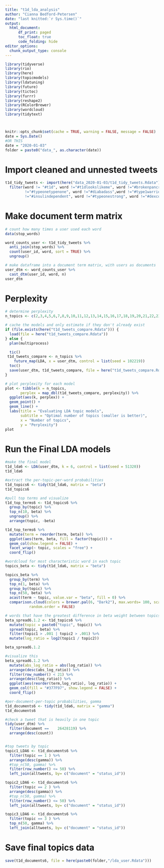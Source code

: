 ```yaml
---
title: "t1d_lda_analysis"
author: "Cianna Bedford-Petersen"
date: "last knitted:`r Sys.time()`"
output: 
  html_document:
      df_print: paged
      toc_float: true 
      code_folding: hide
editor_options: 
  chunk_output_type: console
---
```


```r

library(tidyverse)
library(rio)
library(here)
library(topicmodels)
library(ldatuning)
library(future)
library(tictoc)
library(furrr)
library(reshape2)
library(RColorBrewer)
library(wordcloud)
library(tidytext)



knitr::opts_chunk$set(cache = TRUE, warning = FALSE, message = FALSE)
date = Sys.Date()
#OR THIS
date = "2020-01-03"
folder = paste0("data_", as.character(date))
```

# Import cleaned and unnested tweets 

```r

t1d_tidy_tweets <- import(here("data_2020-01-03/t1d_tidy_tweets.Rdata")) %>% 
  filter(word != "#t1d", word !="#t1dlookslikeme", word !="#brokenpancreas", word !="#type1kid", word 
         !="#typeonetypenone", word !="#diabadass",word !="#type1warrior", word !="#beyondtype1", word 
         !="#insulindependent", word !="#typeonestrong", word !="#dexcom",word !="#gbdoc")

```

# Make document term matrix
```r

# count how many times a user used each word
data(stop_words)

word_counts_user <- t1d_tidy_tweets %>%
  anti_join(stop_words) %>%
  count(user_id, word, sort = TRUE) %>%
  ungroup()

# make dataframe into a document term matrix, with users as documents
user_dtm <- word_counts_user %>%
  cast_dtm(user_id, word, n)
user_dtm
```

# Perplexity
```r
# determine perplexity 
n_topics <- c(2,3,4,5,6,7,8,9,10,11,12,13,14,15,16,17,18,19,20,21,22,23,24,25,26,27,28,29,30)

# cache the models and only estimate if they don't already exist
if (file.exists(here("t1d_tweets_compare.Rdata"))) {
  load(file = here("t1d_tweets_compare.Rdata"))
} else {
  plan(multiprocess)

  tic()
 t1d_tweets_compare <- n_topics %>%
    future_map(LDA, x = user_dtm, control = list(seed = 102219))
  toc()
  save(user_dtm, t1d_tweets_compare, file = here("t1d_tweets_compare.Rdata"))
}

# plot perplexity for each model
plot <- tibble(k = n_topics,
       perplex = map_dbl(t1d_tweets_compare, perplexity)) %>%
  ggplot(aes(k, perplex)) +
  geom_point() +
  geom_line() +
  labs(title = "Evaluating LDA topic models",
       subtitle = "Optimal number of topics (smaller is better)",
       x = "Number of topics",
       y = "Perplexity")
plot
```

# Run the Final LDA models
```r

#make the final model
t1d_lda6 <- LDA(user_dtm, k = 6, control = list(seed = 51320))
t1d_lda6

#extract the per-topic-per-word probabilities
t1d_topics6 <- tidy(t1d_lda6, matrix = "beta")
t1d_topics6

#pull top terms and visualize
t1d_top_terms6 <- t1d_topics6 %>%
  group_by(topic) %>%
  top_n(10, beta) %>%
  ungroup() %>%
  arrange(topic, -beta)

t1d_top_terms6 %>%
  mutate(term = reorder(term, beta)) %>%
  ggplot(aes(term, beta, fill = factor(topic))) +
  geom_col(show.legend = FALSE) +
  facet_wrap(~ topic, scales = "free") +
  coord_flip()

#wordcloud for most characteristic word in each topic
topics_beta <- tidy(t1d_lda6, matrix = "beta")

topics_beta %>%
  group_by(term) %>%
  top_n(1, beta) %>%
  group_by(topic) %>%
  top_n(50, beta) %>%
  acast(term ~ topic, value.var = "beta", fill = 0) %>%
  comparison.cloud(colors = brewer.pal(6, "Dark2"), max.words= 100, scale=c(3,0.2), 
           random.order = FALSE)

# words that have the greatest difference in beta weight between topics, can use when we are trying to determine the difference between two specific topics
beta_spread6.1.2 <- t1d_topics6 %>%
  mutate(topic = paste0("topic", topic)) %>%
  spread(topic, beta) %>%
  filter(topic1 > .001 | topic2 > .001) %>%
  mutate(log_ratio = log2(topic1 / topic2))

beta_spread6.1.2

#visualize this
beta_spread6.1.2 %>%
  mutate(abs_log_ratio = abs(log_ratio)) %>%
  arrange(desc(abs_log_ratio)) %>%
  filter(row_number() < 21) %>%
  arrange(desc(log_ratio)) %>%
  ggplot(aes(reorder(term,log_ratio), log_ratio)) +
  geom_col(fill = "#377F97", show.legend = FALSE) +
  coord_flip()

#per-document-per-topic probabilities, gamma
t1d_documents6 <- tidy(t1d_lda6, matrix = "gamma")
t1d_documents6

#check a tweet that is heavily in one topic
tidy(user_dtm) %>%
  filter(document == 	26428119) %>%
  arrange(desc(count)) 


#top tweets by topic
topic1_LDA6 <- t1d_documents6 %>% 
  filter(topic == 1 ) %>% 
  arrange(desc(gamma)) %>%
  #top_n(50, gamma) %>% 
  filter(row_number() <= 50) %>%
  left_join(alltweets, by= c("document" = "status_id"))

topic2_LDA6 <- t1d_documents6 %>% 
  filter(topic == 2 ) %>% 
  arrange(desc(gamma)) %>%
  #top_n(50, gamma) %>% 
  filter(row_number() <= 50) %>%
  left_join(alltweets, by= c("document" = "status_id"))

topic3_LDA6 <- t1d_documents6 %>% 
  filter(topic == 3 ) %>% 
  top_n(50, gamma) %>% 
  left_join(alltweets, by= c("document" = "status_id"))
```

# Save final topics data
```r
save(t1d_documents6, file = here(paste0(folder,"/lda_user.Rdata")))
```

